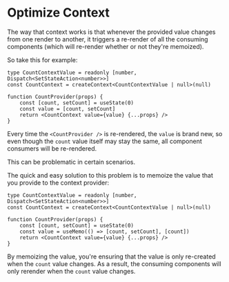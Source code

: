 # Optimize Context

The way that context works is that whenever the provided value changes from one
render to another, it triggers a re-render of all the consuming components
(which will re-render whether or not they're memoized).

So take this for example:

```tsx
type CountContextValue = readonly [number, Dispatch<SetStateAction<number>>]
const CountContext = createContext<CountContextValue | null>(null)

function CountProvider(props) {
	const [count, setCount] = useState(0)
	const value = [count, setCount]
	return <CountContext value={value} {...props} />
}
```

Every time the `<CountProvider />` is re-rendered, the `value` is brand new, so
even though the `count` value itself may stay the same, all component consumers
will be re-rendered.

This can be problematic in certain scenarios.

The quick and easy solution to this problem is to memoize the value that you
provide to the context provider:

```tsx lines=6
type CountContextValue = readonly [number, Dispatch<SetStateAction<number>>]
const CountContext = createContext<CountContextValue | null>(null)

function CountProvider(props) {
	const [count, setCount] = useState(0)
	const value = useMemo(() => [count, setCount], [count])
	return <CountContext value={value} {...props} />
}
```

By memoizing the value, you're ensuring that the value is only re-created when
the `count` value changes. As a result, the consuming components will only
rerender when the `count` value changes.
